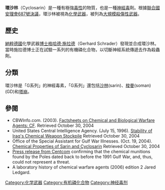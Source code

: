 {{chembox
| verifiedrevid = 434818651
| ImageFileL1 = Cyclosarin-2D-skeletal.png
| ImageSizeL1 = 190px
| ImageFileR1 = Cyclosarin-3D-balls.png
| ImageSizeR1 = 120px
| PIN = Cyclohexyl methylphoshonofluoridate
| OtherNames = (Fluoro-methyl-phosphoryl)oxycyclohexane
| Section1 = {{Chembox Identifiers
| ChemSpiderID_Ref = {{chemspidercite|correct|chemspider}}
| ChemSpiderID = 58069
| InChI = 1/C7H14FO2P/c1-11(8,9)10-7-5-3-2-4-6-7/h7H,2-6H2,1H3
| InChIKey = SNTRKUOVAPUGAY-UHFFFAOYAC
| StdInChI_Ref = {{stdinchicite|correct|chemspider}}
| StdInChI = 1S/C7H14FO2P/c1-11(8,9)10-7-5-3-2-4-6-7/h7H,2-6H2,1H3
| StdInChIKey_Ref = {{stdinchicite|correct|chemspider}}
| StdInChIKey = SNTRKUOVAPUGAY-UHFFFAOYSA-N
| CASNo_Ref = {{cascite|correct|??}}
| CASNo = 
| PubChem = 
| SMILES = O=P(F)(OC1CCCCC1)C
}}
| Section2 = {{Chembox Properties
| C=7 | H=14 | F=1 | O=2 | P=1
| Appearance = Colorless liquid
| Density = 1.1278 g/cm<sup>3</sup>
| MeltingPtC = -30
| BoilingPtC = 239
| Solubility = Almost insoluble}}
| Section3 = {{Chembox Hazards
| MainHazards = 
| FlashPt = 94 °C
| Autoignition = }}
}}

'''環沙林'''（Cyclosarin）是一種有極強[[毒性|毒性]]的物質，也是一種[[神經毒|神經毒]]劑。根據[[聯合國安理會687號決議|聯合國安理會687號決議]]，環沙林被視為[[化學武器|化學武器]]，被列為[[大規模殺傷性武器|大規模殺傷性武器]]。

==歷史==
[[納粹德國|納粹德國]]化學武器[[博士|博士]][[格哈德·施拉德|格哈德·施拉德]]（Gerhard Schrader）發現並合成環沙林。當時施拉德博士正在試驗一系列的有機磷化合物，以切斷神經系統傳遞去作為殺蟲劑。

==分類==
環沙林是「G系列」的神經毒素，「G系列」還包括[[沙林|沙林]](sarin)、[[梭曼|梭曼]](soman)(GD)和[[塔崩|塔崩]]。

==參閱==
* CBWInfo.com. (2003). [https://web.archive.org/web/20090108001218/http://www.cbwinfo.com/Chemical/Nerve/GF.shtml Factsheets on Chemical and Biological Warfare Agents: CF]. Retrieved October 30, 2004
* United States Central Intelligence Agency. (July 15, 1996). [http://www.fas.org/irp/gulf/cia/960715/72569.htm Stability of Iraq's Chemical Weapon Stockpile] {{Wayback|url=http://www.fas.org/irp/gulf/cia/960715/72569.htm |date=20110428103309 }} Retrieved October 30, 2004
* Office of the Special Assistant for Gulf War Illnesses. (Oct. 19, 2004). [http://www.gulflink.osd.mil/khamisiyah_tech/kham_tech_tabbi.htm Chemical Properties of Sarin and Cyclosarin] {{Wayback|url=http://www.gulflink.osd.mil/khamisiyah_tech/kham_tech_tabbi.htm |date=20171014001812 }} Retrieved October 30, 2004
* [http://www.globalsecurity.org/military/library/news/2004/07/mil-040702-centcom01.htm Press release from Centcom] {{Wayback|url=http://www.globalsecurity.org/military/library/news/2004/07/mil-040702-centcom01.htm |date=20191130204527 }} confirming that the chemical munitions found by the Poles dated back to before the 1991 Gulf War, and, thus, could not represent a threat.
*A laboratory history of chemical warfare agents (2006) edition 2 Jared Ledgard.

{{化學武器}}


[[Category:化学武器|Category:化学武器]]
[[Category:有机磷化合物|Category:有机磷化合物]]
[[Category:神经毒剂|Category:神经毒剂]]